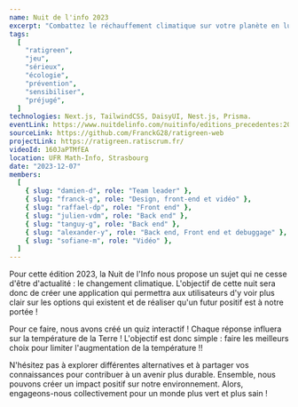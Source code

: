 ```yaml
---
name: Nuit de l'info 2023
excerpt: "Combattez le réchauffement climatique sur votre planète en luttant contre les idées reçues sur le climat."
tags:
  [
    "ratigreen",
    "jeu",
    "sérieux",
    "écologie",
    "prévention",
    "sensibiliser",
    "préjugé",
  ]
technologies: Next.js, TailwindCSS, DaisyUI, Nest.js, Prisma.
eventLink: https://www.nuitdelinfo.com/nuitinfo/editions_precedentes:2023
sourceLink: https://github.com/FranckG28/ratigreen-web
projectLink: https://ratigreen.ratiscrum.fr/
videoId: 160JaPTMfEA
location: UFR Math-Info, Strasbourg
date: "2023-12-07"
members:
  [
    { slug: "damien-d", role: "Team leader" },
    { slug: "franck-g", role: "Design, front-end et vidéo" },
    { slug: "raffael-dp", role: "Front end" },
    { slug: "julien-vdm", role: "Back end" },
    { slug: "tanguy-g", role: "Back end" },
    { slug: "alexander-y", role: "Back end, Front end et debuggage" },
    { slug: "sofiane-m", role: "Vidéo" },
  ]
---
```


Pour cette édition 2023, la Nuit de l'Info nous propose un sujet qui ne cesse d'être d'actualité : le changement climatique. L'objectif de cette nuit sera donc de créer une application qui permettra aux utilisateurs d'y voir plus clair sur les options qui existent et de réaliser qu'un futur positif est à notre portée !

Pour ce faire, nous avons créé un quiz interactif ! Chaque réponse influera sur la température de la Terre ! L'objectif est donc simple : faire les meilleurs choix pour limiter l'augmentation de la température !!

N'hésitez pas à explorer différentes alternatives et à partager vos connaissances pour contribuer à un avenir plus durable. Ensemble, nous pouvons créer un impact positif sur notre environnement. Alors, engageons-nous collectivement pour un monde plus vert et plus sain !
